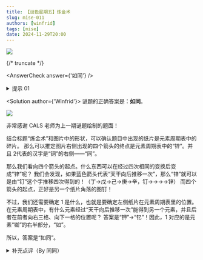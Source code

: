 ```yaml
---
title: 【谜色星期五】炼金术
slug: mise-011
authors: [winfrid]
tags: [mise]
date: 2024-11-29T20:00
---
```


![](./mise-011.assets/mise-011.webp)

{/* truncate */}

<AnswerCheck answer={'如同'} />

<details>
    <summary>提示 01</summary>

    这些纸片都是元素周期表的碎片。
    蓝色箭头代表了汉字之间的转换关系，你要推测出这种关系，以此来定位左侧的纸片在元素周期表中所在的位置。
</details>

<Solution author={'Winfrid'}>
谜题的正确答案是：**如同**。

![](./mise-011.assets/mise-011-sol.webp)

非常感谢 CALS 老师为上一期谜题绘制的题面！

结合标题“炼金术”和图片中的形状，可以确认题目中出现的纸片是元素周期表中的碎片。
那么可以推定图片右侧出现的四个箭头的终点是元素周期表中的“锌”。并且  2代表的汉字是“铜”的右侧——“同”。

那么我们看向四个箭头的起点。什么东西可以在经过四次相同的变换后变成“锌”呢？
我们会发现，如果蓝色箭头代表“天干向后推移一次”，那么“锌”就可以是由“钉”这个字推移四次得到的！（丁→戊→己→庚→辛，钉→→→→锌）
而四个箭头的起点，正好是另一个纸片角落的图钉！

不过，我们还需要确定 1 是什么，也就是要确定左侧纸片在元素周期表里的位置。
在元素周期表中，有什么元素经过“天干向后推移一次”能得到另一个元素，并且后者在前者向右三格、向下一格的位置呢？
答案是“钾”→“钇”！因此，1 对应的是元素“铷”的右半部分，“如”。

所以，答案是“如同”。
</Solution>

<details>
    <summary>补充点评（By 同同）</summary>

    这可能算是谜色星期五的第一道序列题。序列题也是日谜小题的常见题型。
    常见的序列有月份、生肖、周期表、天干地支、数字、字母表等等，例如这道题就综合使用了天干和周期表。
    之所以出现频率较低可能是因为：常见序列使用过于频繁，相对而言难以出彩；而使用非常规序列可能又显得刻意，或者需要过多前置知识。
    这一次综合使用列表的特色是使用了看上去只是题目背景的图钉的“钉”字。虽然不是元素周期表中的元素，但却恰好能符合本题的规律。
    以及，“钾”和“钇”两元素竟然在周期表距离这么近的位置。希望这样的设计能足够有趣。

    顺便一提，仔细想来，除了本题涉及到的这些字以外，金字旁加天干就几乎没有其他的常用字了。

    上期答案示例的“周期”当然是指元素周期表和序列的主题。
    “炼金术”除了指向元素之外，还有指向“答案提取需要将相应位置的元素删去（炼去）金字旁”的含义。
    之所以有这样的考量，是因为我提出意见认为原题目的答案提取可能不够清晰。
    如果在数字 1 和 2 左侧，也就是字对应方格的竖直中线处作虚线分割，呈现效果应该会更好。
    不过题目作者认为没有必要，那只好尊重作者的想法了。

    <center>
        ![](./mise-011.assets/mise-011-meme-1.webp)
        <ImgCaption>比如可能会出现这样的答案。也许很符合题目作者的趣味？</ImgCaption>
    </center>
</details>
